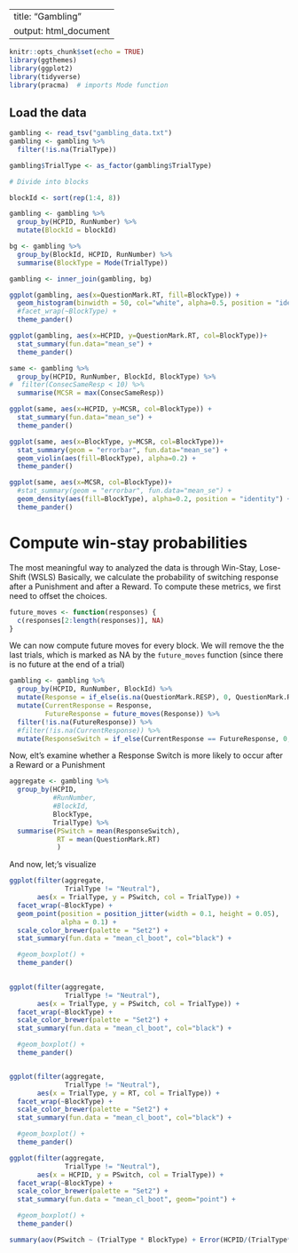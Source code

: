 
---
title: "Gambling"
output: html_document
---

```r
knitr::opts_chunk$set(echo = TRUE)
library(ggthemes)
library(ggplot2)
library(tidyverse)
library(pracma)  # imports Mode function
```

## Load the data

```r
gambling <- read_tsv("gambling_data.txt")
gambling <- gambling %>%
  filter(!is.na(TrialType)) 

gambling$TrialType <- as_factor(gambling$TrialType)

# Divide into blocks

blockId <- sort(rep(1:4, 8))

gambling <- gambling %>% 
  group_by(HCPID, RunNumber) %>%
  mutate(BlockId = blockId)

bg <- gambling %>%
  group_by(BlockId, HCPID, RunNumber) %>%
  summarise(BlockType = Mode(TrialType))

gambling <- inner_join(gambling, bg)
```


```r
ggplot(gambling, aes(x=QuestionMark.RT, fill=BlockType)) +
  geom_histogram(binwidth = 50, col="white", alpha=0.5, position = "identity") +
  #facet_wrap(~BlockType) +
  theme_pander()

ggplot(gambling, aes(x=HCPID, y=QuestionMark.RT, col=BlockType))+
  stat_summary(fun.data="mean_se") +
  theme_pander()

same <- gambling %>%
  group_by(HCPID, RunNumber, BlockId, BlockType) %>%
#  filter(ConsecSameResp < 10) %>%
  summarise(MCSR = max(ConsecSameResp))

ggplot(same, aes(x=HCPID, y=MCSR, col=BlockType)) +
  stat_summary(fun.data="mean_se") +
  theme_pander()

ggplot(same, aes(x=BlockType, y=MCSR, col=BlockType))+
  stat_summary(geom = "errorbar", fun.data="mean_se") +
  geom_violin(aes(fill=BlockType), alpha=0.2) +
  theme_pander()

ggplot(same, aes(x=MCSR, col=BlockType))+
  #stat_summary(geom = "errorbar", fun.data="mean_se") +
  geom_density(aes(fill=BlockType), alpha=0.2, position = "identity") +
  theme_pander()
```

# Compute win-stay probabilities

The most meaningful way to analyzed the data is through Win-Stay, Lose-Shift (WSLS) Basically, we calculate the probability of switching response after a Punishment and after a Reward. To compute these metrics, we first need to offset the choices.

```r
future_moves <- function(responses) {
  c(responses[2:length(responses)], NA)
}
```

We can now compute future moves for every block. We will remove the the last trials, which is marked as NA by the `future_moves` function (since there is no future at the end of a trial)

```r
gambling <- gambling %>%
  group_by(HCPID, RunNumber, BlockId) %>%
  mutate(Response = if_else(is.na(QuestionMark.RESP), 0, QuestionMark.RESP)) %>%
  mutate(CurrentResponse = Response,
         FutureResponse = future_moves(Response)) %>%
  filter(!is.na(FutureResponse)) %>%
  #filter(!is.na(CurrentResponse)) %>%
  mutate(ResponseSwitch = if_else(CurrentResponse == FutureResponse, 0, 1)) 
```

Now, elt's examine whether a Response Switch is more likely to occur after a Reward or a Punishment

```r
aggregate <- gambling %>%
  group_by(HCPID, 
           #RunNumber, 
           #BlockId, 
           BlockType, 
           TrialType) %>%
  summarise(PSwitch = mean(ResponseSwitch),
            RT = mean(QuestionMark.RT)
            )
```

And now, let;'s visualize

```r
ggplot(filter(aggregate, 
              TrialType != "Neutral"), 
       aes(x = TrialType, y = PSwitch, col = TrialType)) +
  facet_wrap(~BlockType) +
  geom_point(position = position_jitter(width = 0.1, height = 0.05),
             alpha = 0.1) +
  scale_color_brewer(palette = "Set2") +
  stat_summary(fun.data = "mean_cl_boot", col="black") +

  #geom_boxplot() +
  theme_pander()
         

ggplot(filter(aggregate, 
              TrialType != "Neutral"),
       aes(x = TrialType, y = PSwitch, col = TrialType)) +
  facet_wrap(~BlockType) +
  scale_color_brewer(palette = "Set2") +
  stat_summary(fun.data = "mean_cl_boot", col="black") +

  #geom_boxplot() +
  theme_pander()


ggplot(filter(aggregate, 
              TrialType != "Neutral"),
       aes(x = TrialType, y = RT, col = TrialType)) +
  facet_wrap(~BlockType) +
  scale_color_brewer(palette = "Set2") +
  stat_summary(fun.data = "mean_cl_boot", col="black") +

  #geom_boxplot() +
  theme_pander()

ggplot(filter(aggregate, 
              TrialType != "Neutral"),
       aes(x = HCPID, y = PSwitch, col = TrialType)) +
  facet_wrap(~BlockType) +
  scale_color_brewer(palette = "Set2") +
  stat_summary(fun.data = "mean_cl_boot", geom="point") +

  #geom_boxplot() +
  theme_pander()
```


```r
summary(aov(PSwitch ~ (TrialType * BlockType) + Error(HCPID/(TrialType*BlockType)), aggregate)) 
```

